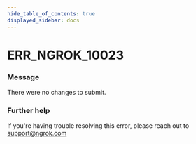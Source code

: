```yaml
---
hide_table_of_contents: true
displayed_sidebar: docs
---
```



# ERR_NGROK_10023

### Message
There were no changes to submit.

<ErrorDetails error='err_ngrok_10023' />


### Further help
If you're having trouble resolving this error, please reach out to [support@ngrok.com](mailto:support@ngrok.com?subject=Help%20with%20ERR_NGROK_10023)

